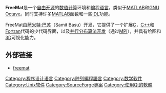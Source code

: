 {{Infobox_Software |
 name = FreeMat |
 logo = [[File:FreeMat.png|48px]] |
 screenshot =  |
 caption =  |
 developer = [[萨米特·巴苏|萨米特·巴苏]] |
 latest release version = v4.2 |
 latest release date = {{release date and age|2013|06|31}} |
 programming language = [[C语言|C语言]], [[C++|C++]], [[FORTRAN|FORTRAN]] |
 operating system = [[跨平台|跨平台]] |
 genre = [[數學軟件|數學軟件]]﹑[[技术计算|技术计算]] |
 license = [[GPL|GPL]] |
 website = http://freemat.sourceforge.net/ 
}}

'''FreeMat'''是一个[[自由|自由]][[开源|开源]]的[[数值计算|数值计算]]环境和[[编程语言|编程语言]]，类似于[[MATLAB|MATLAB]]和[[GNU_Octave|GNU Octave]]。同时支持许多[[MATLAB|MATLAB]]函数和一些[[IDL_(编程语言)|IDL]]功能。

FreeMat由[[萨米特·巴苏|萨米特·巴苏]]（Samit Basu）开发，它提供了一个扩展[[C|C]]，[[C++|C++]]和[[Fortran|Fortran]]代码的少代码界面，以及[[并行分布算法开发|并行分布算法开发]]（通过[[MPI|MPI]]），并具有绘图和[[3D|3D]]可视化能力。

== 外部链接 ==
* [http://freemat.sourceforge.net/ freemat]{{Wayback|url=http://freemat.sourceforge.net/ |date=20131207083154 }}

{{数值分析软件}}

[[Category:程序设计语言|Category:程序设计语言]]
[[Category:陣列編程語言|Category:陣列編程語言]]
[[Category:数学软件|Category:数学软件]]
[[Category:Unix软件|Category:Unix软件]]
[[Category:SourceForge專案|Category:SourceForge專案]]
[[Category:使用Qt的軟體|Category:使用Qt的軟體]]